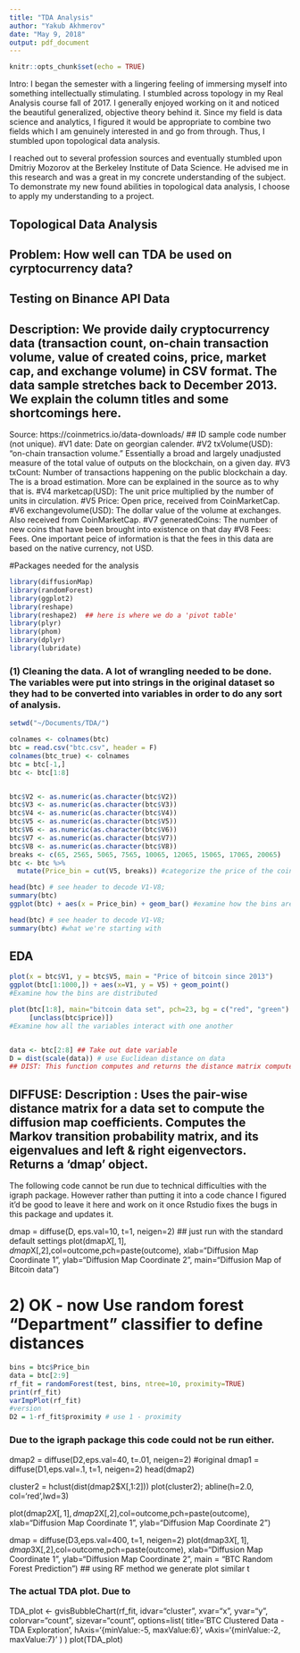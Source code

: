 ```yaml
---
title: "TDA Analysis"
author: "Yakub Akhmerov"
date: "May 9, 2018"
output: pdf_document
---
```


```r
knitr::opts_chunk$set(echo = TRUE)
```

Intro:
I began the semester with a lingering feeling of immersing myself into something intellectually stimulating. I stumbled across topology in my Real Analysis course fall of 2017. I generally enjoyed working on it and noticed the beautiful generalized, objective theory behind it. Since my field is data science and analytics, I figured it would be appropriate to combine two fields which I am genuinely interested in and go from through. Thus, I stumbled upon topological data analysis. 

I reached out to several profession sources and eventually stumbled upon Dmitriy Mozorov at the Berkeley Institute of Data Science. He advised me in this research and was a great in my concrete understanding of the subject.
To demonstrate my new found abilities in topological data analysis, I choose to apply  my understanding to a project.

############################################
## Topological Data Analysis  ##
## Problem: How well can TDA be used on cyrptocurrency data?
## Testing on Binance API Data
## Description: We provide daily cryptocurrency data (transaction count, on-chain transaction volume, value of created coins, price, market cap, and exchange volume) in CSV format. The data sample stretches back to December 2013. We explain the column titles and some shortcomings here.
Source: https://coinmetrics.io/data-downloads/
##  ID sample code number (not unique).
#V1 date: Date on georgian calender.
#V2 txVolume(USD): “on-chain transaction volume.” Essentially a broad and largely unadjusted measure of the total value of outputs on the blockchain, on a given day.
#V3 txCount: Number of transactions happening on the public blockchain a day. The is a broad estimation. More can be explained in the source as to why that is.
#V4  marketcap(USD): The unit price multiplied by the number of units in circulation.
#V5 Price: Open price, received from CoinMarketCap.
#V6 exchangevolume(USD): The dollar value of the volume at exchanges. Also received from CoinMarketCap.
#V7 generatedCoins: The number of new coins that have been brought into existence on that day
#V8 Fees: Fees. One important peice of information is that the fees in this data are based on the native currency, not USD.

############################################

 


############################################
#Packages needed for the analysis
```r
library(diffusionMap)
library(randomForest)
library(ggplot2)
library(reshape)
library(reshape2)  ## here is where we do a 'pivot table'
library(plyr)
library(phom)
library(dplyr)
library(lubridate)
```


### (1) Cleaning the data. A lot of wrangling needed to be done. The variables were put into strings in the original dataset so they had to be converted into variables in order to do any sort of analysis.
```r
setwd("~/Documents/TDA/")

colnames <- colnames(btc)
btc = read.csv("btc.csv", header = F)
colnames(btc_true) <- colnames
btc = btc[-1,] 
btc <- btc[1:8]


btc$V2 <- as.numeric(as.character(btc$V2))
btc$V3 <- as.numeric(as.character(btc$V3))
btc$V4 <- as.numeric(as.character(btc$V4))
btc$V5 <- as.numeric(as.character(btc$V5))
btc$V6 <- as.numeric(as.character(btc$V6))
btc$V7 <- as.numeric(as.character(btc$V7))
btc$V8 <- as.numeric(as.character(btc$V8))
breaks <- c(65, 2565, 5065, 7565, 10065, 12065, 15065, 17065, 20065)
btc <- btc %>%
  mutate(Price_bin = cut(V5, breaks)) #categorize the price of the coin into 12 bins.

head(btc) # see header to decode V1-V8;
summary(btc)
ggplot(btc) + aes(x = Price_bin) + geom_bar() #examine how the bins are distributed

head(btc) # see header to decode V1-V8;
summary(btc) #what we're starting with
```

## EDA
```r
plot(x = btc$V1, y = btc$V5, main = "Price of bitcoin since 2013")
ggplot(btc[1:1000,]) + aes(x=V1, y = V5) + geom_point() 
#Examine how the bins are distributed

plot(btc[1:8], main="bitcoin data set", pch=23, bg = c("red", "green")
     [unclass(btc$price)])
#Examine how all the variables interact with one another


data <- btc[2:8] ## Take out date variable 
D = dist(scale(data)) # use Euclidean distance on data
## DIST: This function computes and returns the distance matrix computed by using the specified distance measure to compute the distances between the rows of a data matrix. This would be the first step in creating a TDA model as the euclidean distances need to be extracted
```

## DIFFUSE: Description : Uses the pair-wise distance matrix for a data set to compute the diffusion map coefficients. Computes the Markov transition probability matrix, and its eigenvalues and left & right eigenvectors. Returns a 'dmap' object.

The following code cannot be run due to technical difficulties with the igraph package. However rather than putting it into a code chance I figured it'd be good to leave it here and work on it once Rstudio fixes the bugs in this package and updates it.

dmap = diffuse(D, eps.val=10, t=1, neigen=2) ## just run with the standard default settings
plot(dmap$X[,1],dmap$X[,2],col=outcome,pch=paste(outcome), 
     xlab="Diffusion Map Coordinate 1", 
     ylab="Diffusion Map Coordinate 2",
     main="Diffusion Map of Bitcoin data")



# 2) OK - now Use random forest "Department" classifier to define distances
```r
bins = btc$Price_bin
data = btc[2:9]
rf_fit = randomForest(test, bins, ntree=10, proximity=TRUE) 
print(rf_fit)
varImpPlot(rf_fit)
#version
D2 = 1-rf_fit$proximity # use 1 - proximity
```

### Due to the igraph package this code could not be run either. 
dmap2 = diffuse(D2,eps.val=40, t=.01, neigen=2)   #original dmap1 = diffuse(D1,eps.val=.1, t=1, neigen=2)
head(dmap2)

cluster2 = hclust(dist(dmap2$X[,1:2]))
plot(cluster2); abline(h=2.0, col='red',lwd=3)

plot(dmap2$X[,1],dmap2$X[,2],col=outcome,pch=paste(outcome), 
     xlab="Diffusion Map Coordinate 1", 
     ylab="Diffusion Map Coordinate 2")

dmap = diffuse(D3,eps.val=400, t=1, neigen=2) 
plot(dmap3$X[,1],dmap3$X[,2],col=outcome,pch=paste(outcome), 
     xlab="Diffusion Map Coordinate 1", 
     ylab="Diffusion Map Coordinate 2",
     main = "BTC Random Forest Prediction")
## using RF method we generate  plot similar t




### The actual TDA plot. Due to 



TDA_plot <- gvisBubbleChart(rf_fit, idvar="cluster", xvar="x", yvar="y",
                           colorvar="count", sizevar="count",
                           options=list(
                             title='BTC Clustered Data - TDA Exploration',
                             hAxis='{minValue:-5, maxValue:6}',
                             vAxis='{minValue:-2, maxValue:7}'
                            )
)
plot(TDA_plot) 

